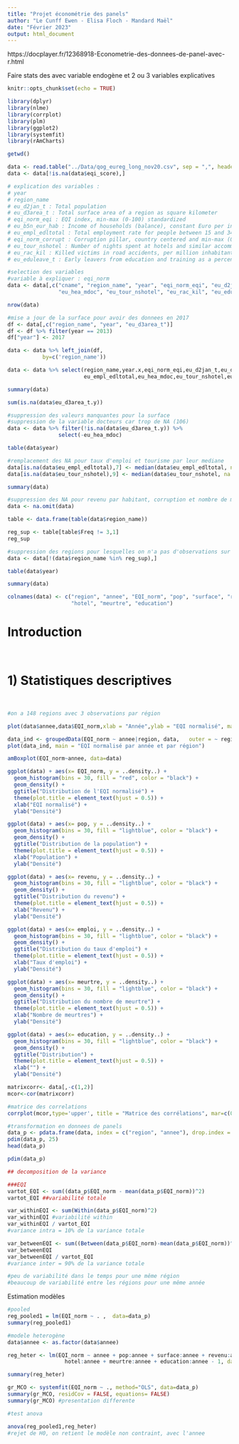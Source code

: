```yaml
---
title: "Projet économétrie des panels"
author: "Le Cunff Ewen - Elisa Floch - Mandard Maël"
date: "Février 2023"
output: html_document
---
```



https://docplayer.fr/12368918-Econometrie-des-donnees-de-panel-avec-r.html

Faire stats des avec variable endogène et 2 ou 3 variables explicatives


```r
knitr::opts_chunk$set(echo = TRUE)

library(dplyr)
library(nlme)
library(corrplot)
library(plm)
library(ggplot2)
library(systemfit)
library(rAmCharts)

```


```r

getwd()

data <- read.table("../Data/qog_eureg_long_nov20.csv", sep = ",", header = TRUE, encoding = 'UTF-8')
data <- data[!is.na(data$eqi_score),]

# explication des variables : 
# year
# region_name
# eu_d2jan_t : Total population
# eu_d3area_t : Total surface area of a region as square kilometer
# eqi_norm_eqi : EQI index, min-max (0-100) standardized
# eu_b5n_eur_hab : Income of households (balance), constant Euro per inhabitant
# eu_empl_edltotal : Total employment rate for people between 15 and 34 years for all education levels (%)
# eqi_norm_corrupt : Corruption pillar, country centered and min-max (0-100) standardized
# eu_tour_nshotel : Number of nights spent at hotels and similar accommodations
# eu_rac_kil : Killed victims in road accidents, per million inhabitants
# eu_eduleave_t : Early leavers from education and training as a percentage of the population aged 18-24 with at most lower secondary education

#selection des variables
#variable à expliquer : eqi_norm
data <- data[,c("cname", "region_name", "year", "eqi_norm_eqi", "eu_d2jan_t", "eu_d3area_t", "eu_b5n_eur_hab","eu_empl_edltotal",
                "eu_hea_mdoc", "eu_tour_nshotel", "eu_rac_kil", "eu_eduleave_t")]

nrow(data)

#mise a jour de la surface pour avoir des donnees en 2017
df <- data[,c("region_name", "year", "eu_d3area_t")]
df <- df %>% filter(year == 2013)
df["year"] <- 2017

data <- data %>% left_join(df, 
           by=c('region_name'))

data <- data %>% select(region_name,year.x,eqi_norm_eqi,eu_d2jan_t,eu_d3area_t.y,eu_b5n_eur_hab,
                        eu_empl_edltotal,eu_hea_mdoc,eu_tour_nshotel,eu_rac_kil, eu_eduleave_t)

summary(data)

sum(is.na(data$eu_d3area_t.y))

#suppression des valeurs manquantes pour la surface
#suppression de la variable docteurs car trop de NA (106)
data <- data %>% filter(!is.na(data$eu_d3area_t.y)) %>%
                select(-eu_hea_mdoc)

table(data$year)

#remplacement des NA pour taux d'emploi et tourisme par leur mediane
data[is.na(data$eu_empl_edltotal),7] <- median(data$eu_empl_edltotal, na.rm = T)
data[is.na(data$eu_tour_nshotel),9] <- median(data$eu_tour_nshotel, na.rm = T)

summary(data)

#suppression des NA pour revenu par habitant, corruption et nombre de morts
data <- na.omit(data)

table <- data.frame(table(data$region_name))

reg_sup <- table[table$Freq != 3,1]
reg_sup

#suppression des regions pour lesquelles on n'a pas d'observations sur les 3 années
data <- data[!(data$region_name %in% reg_sup),]

table(data$year)

summary(data)

colnames(data) <- c("region", "annee", "EQI_norm", "pop", "surface", "revenu", "emploi",
                    "hotel", "meurtre", "education")

```

# **Introduction**
</br>


# **1) Statistiques descriptives**
</br>

```r
#on a 148 regions avec 3 observations par région

plot(data$annee,data$EQI_norm,xlab = "Année",ylab = "EQI normalisé", main = "EQI normalisé par année")
```


```r
data_ind <- groupedData(EQI_norm ~ annee|region, data,   outer = ~ region)
plot(data_ind, main = "EQI normalisé par année et par région")
```

```r
amBoxplot(EQI_norm~annee, data=data)
```

```r
ggplot(data) + aes(x= EQI_norm, y = ..density..) + 
  geom_histogram(bins = 30, fill = "red", color = "black") +
  geom_density() +
  ggtitle("Distribution de l'EQI normalisé") +
  theme(plot.title = element_text(hjust = 0.5)) +
  xlab("EQI normalisé") + 
  ylab("Densité")
```


```r
ggplot(data) + aes(x= pop, y = ..density..) + 
  geom_histogram(bins = 30, fill = "lightblue", color = "black") +
  geom_density() +
  ggtitle("Distribution de la population") +
  theme(plot.title = element_text(hjust = 0.5)) +
  xlab("Population") + 
  ylab("Densité")
```

```r
ggplot(data) + aes(x= revenu, y = ..density..) + 
  geom_histogram(bins = 30, fill = "lightblue", color = "black") +
  geom_density() +
  ggtitle("Distribution du revenu") +
  theme(plot.title = element_text(hjust = 0.5)) +
  xlab("Revenu") + 
  ylab("Densité")
```

```r
ggplot(data) + aes(x= emploi, y = ..density..) + 
  geom_histogram(bins = 30, fill = "lightblue", color = "black") +
  geom_density() +
  ggtitle("Distribution du taux d'emploi") +
  theme(plot.title = element_text(hjust = 0.5)) +
  xlab("Taux d'emploi") + 
  ylab("Densité")
```

```r
ggplot(data) + aes(x= meurtre, y = ..density..) + 
  geom_histogram(bins = 30, fill = "lightblue", color = "black") +
  geom_density() +
  ggtitle("Distribution du nombre de meurtre") +
  theme(plot.title = element_text(hjust = 0.5)) +
  xlab("Nombre de meurtres") + 
  ylab("Densité")
```


```r
ggplot(data) + aes(x= education, y = ..density..) + 
  geom_histogram(bins = 30, fill = "lightblue", color = "black") +
  geom_density() +
  ggtitle("Distribution") +
  theme(plot.title = element_text(hjust = 0.5)) +
  xlab("") + 
  ylab("Densité")
```




```r
matrixcorr<- data[,-c(1,2)]
mcor<-cor(matrixcorr)

#matrice des correlations
corrplot(mcor,type='upper', title = "Matrice des corrélations", mar=c(0,0,1,0))
```


```r
#transformation en donnees de panels
data_p <- pdata.frame(data, index = c("region", "annee"), drop.index = TRUE, row.names = TRUE)
pdim(data_p, 25)
head(data_p)

pdim(data_p)
```


```r
## decomposition de la variance 

###EQI
vartot_EQI <- sum((data_p$EQI_norm - mean(data_p$EQI_norm))^2)
vartot_EQI ##variabilité totale

var_withinEQI <- sum(Within(data_p$EQI_norm)^2)
var_withinEQI #variabilité within
var_withinEQI / vartot_EQI 
#variance intra = 10% de la variance totale

var_betweenEQI <- sum((Between(data_p$EQI_norm)-mean(data_p$EQI_norm))^2)
var_betweenEQI
var_betweenEQI / vartot_EQI
#variance inter = 90% de la variance totale

#peu de variabilité dans le temps pour une même région
#beaucoup de variabilité entre les régions pour une même année
```




Estimation modèles

```r
#pooled
reg_pooled1 = lm(EQI_norm ~ . ,  data=data_p)
summary(reg_pooled1)
```


```r
#modele heterogène
data$annee <- as.factor(data$annee)

reg_heter <- lm(EQI_norm ~ annee + pop:annee + surface:annee + revenu:annee + emploi:annee +
                  hotel:annee + meurtre:annee + education:annee - 1, data = data_p)

summary(reg_heter)

gr_MCO <- systemfit(EQI_norm ~ ., method="OLS", data=data_p)
summary(gr_MCO, residCov = FALSE, equations= FALSE)
summary(gr_MCO) #presentation differente
```


```r
#test anova

anova(reg_pooled1,reg_heter)
#rejet de H0, on retient le modèle non contraint, avec l'annee

```

